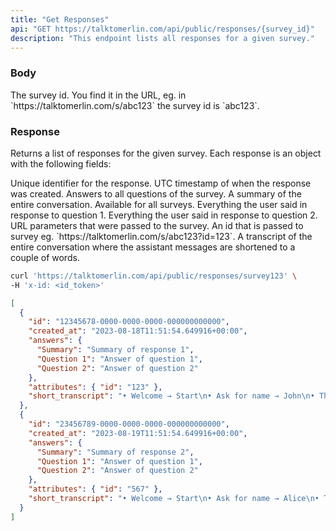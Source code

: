 ```yaml
---
title: "Get Responses"
api: "GET https://talktomerlin.com/api/public/responses/{survey_id}"
description: "This endpoint lists all responses for a given survey."
---
```


### Body

<ParamField path="survey_id" type="string">
  The survey id. You find it in the URL, eg. in
  `https://talktomerlin.com/s/abc123` the survey id is `abc123`.
</ParamField>

### Response

Returns a list of responses for the given survey.
Each response is an object with the following fields:

<ResponseField name="id" type="uuid">
  Unique identifier for the response.
</ResponseField>

<ResponseField name="created_at" type="string">
  UTC timestamp of when the response was created.
</ResponseField>

<ResponseField name="answers" type="object">
Answers to all questions of the survey.

<Expandable title="Example Answers">

<ResponseField name="Summary" type="string">
  A summary of the entire conversation. Available for all surveys.
</ResponseField>

<ResponseField name="Question 1" type="string">
  Everything the user said in response to question 1.
</ResponseField>

<ResponseField name="Question 2" type="string">
  Everything the user said in response to question 2.
</ResponseField>

</Expandable>

</ResponseField>

<ResponseField name="attributes" type="object">
URL parameters that were passed to the survey.

<Expandable title="Example Attributes">

<ResponseField name="id" type="string">
  An id that is passed to survey eg. `https://talktomerlin.com/s/abc123?id=123`.
</ResponseField>
</Expandable>

</ResponseField>

<ResponseField name="short_transcript" type="string">
  A transcript of the entire conversation where the assistant messages are
  shortened to a couple of words.
</ResponseField>

<RequestExample>

```bash Example Request
curl 'https://talktomerlin.com/api/public/responses/survey123' \
-H 'x-id: <id_token>'
```

</RequestExample>

<ResponseExample>

```json Response
[
  {
    "id": "12345678-0000-0000-0000-000000000000",
    "created_at": "2023-08-18T11:51:54.649916+00:00",
    "answers": {
      "Summary": "Summary of response 1",
      "Question 1": "Answer of question 1",
      "Question 2": "Answer of question 2"
    },
    "attributes": { "id": "123" },
    "short_transcript": "• Welcome → Start\n• Ask for name → John\n• Thank you, bye → "
  },
  {
    "id": "23456789-0000-0000-0000-000000000000",
    "created_at": "2023-08-19T11:51:54.649916+00:00",
    "answers": {
      "Summary": "Summary of response 2",
      "Question 1": "Answer of question 1",
      "Question 2": "Answer of question 2"
    },
    "attributes": { "id": "567" },
    "short_transcript": "• Welcome → Start\n• Ask for name → Alice\n• Thank you, bye → "
  }
]
```

</ResponseExample>
